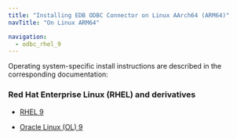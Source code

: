```yaml
---
title: "Installing EDB ODBC Connector on Linux AArch64 (ARM64)"
navTitle: "On Linux ARM64"

navigation:
  - odbc_rhel_9
---
```


Operating system-specific install instructions are described in the corresponding documentation:

### Red Hat Enterprise Linux (RHEL) and derivatives

- [RHEL 9](odbc_rhel_9)

- [Oracle Linux (OL) 9](odbc_rhel_9)
